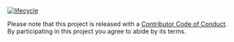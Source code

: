   [![lifecycle](https://img.shields.io/badge/lifecycle-experimental-orange.svg)](https://www.tidyverse.org/lifecycle/#experimental)
  
Please note that this project is released with a [Contributor Code of Conduct](CODE_OF_CONDUCT.md). By participating in this project you agree to abide by its terms.
